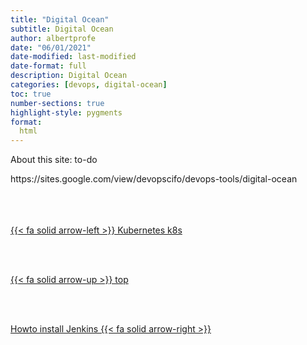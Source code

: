 ```yaml
---
title: "Digital Ocean"
subtitle: Digital Ocean
author: albertprofe
date: "06/01/2021"
date-modified: last-modified
date-format: full
description: Digital Ocean
categories: [devops, digital-ocean]
toc: true
number-sections: true
highlight-style: pygments
format:
  html
---
```


About this site: to-do

https://sites.google.com/view/devopscifo/devops-tools/digital-ocean<!--- navLinks -->
<br><br>
<div class=row>
<br>
<div class='column left previous'>
<br>
[{{< fa solid arrow-left >}} Kubernetes k8s](/devops/devops-tools-k8s.qmd)
<br>
</div>
<br>
<div class='column center'>
<br>
[{{< fa solid arrow-up >}} top](#top)
<br>
</div>
<br>
<div class='column right next'>
<br>
[Howto install Jenkins  {{< fa solid arrow-right >}}](/devops/devops-tools-installjenkins.qmd)
<br>
</div>
<br>
</div>
